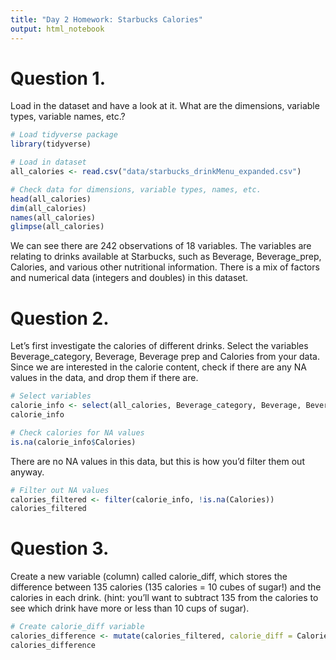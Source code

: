 ```yaml
---
title: "Day 2 Homework: Starbucks Calories"
output: html_notebook
---
```


# Question 1.

Load in the dataset and have a look at it. What are the dimensions, variable types, variable names, etc.?

```r
# Load tidyverse package
library(tidyverse)

# Load in dataset
all_calories <- read.csv("data/starbucks_drinkMenu_expanded.csv")
```

```r
# Check data for dimensions, variable types, names, etc.
head(all_calories)
dim(all_calories)
names(all_calories)
glimpse(all_calories)
```
We can see there are 242 observations of 18 variables.
The variables are relating to drinks available at Starbucks, such as Beverage, Beverage_prep, Calories, and various other nutritional information.
There is a mix of factors and numerical data (integers and doubles) in this dataset.



# Question 2.

Let’s first investigate the calories of different drinks. Select the variables Beverage_category, Beverage, Beverage prep and Calories from your data. Since we are interested in the calorie content, check if there are any NA values in the data, and drop them if there are.

```r
# Select variables
calorie_info <- select(all_calories, Beverage_category, Beverage, Beverage_prep, Calories)
calorie_info
```

```r
# Check calories for NA values
is.na(calorie_info$Calories)
```
There are no NA values in this data, but this is how you'd filter them out anyway.

```r
# Filter out NA values
calories_filtered <- filter(calorie_info, !is.na(Calories))
calories_filtered
```



# Question 3.

Create a new variable (column) called calorie_diff, which stores the difference between 135 calories (135 calories = 10 cubes of sugar!) and the calories in each drink. (hint: you’ll want to subtract 135 from the calories to see which drink have more or less than 10 cups of sugar).

```r
# Create calorie_diff variable
calories_difference <- mutate(calories_filtered, calorie_diff = Calories - 135)
calories_difference
```

